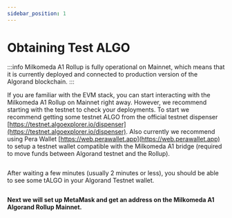 ```yaml
---
sidebar_position: 1
---
```



# Obtaining Test ALGO

:::info
Milkomeda A1 Rollup is fully operational on Mainnet, which means that it is currently deployed and connected to production version of the Algorand blockchain.
:::

If you are familiar with the EVM stack, you can start interacting with the Milkomeda A1 Rollup on Mainnet right away. However, we recommend starting with the testnet to check your deployments. To start we recommend getting some testnet ALGO from the official testnet dispenser [https://testnet.algoexplorer.io/dispenser](https://testnet.algoexplorer.io/dispenser). Also currently we recommend using Pera Wallet [https://web.perawallet.app](https://web.perawallet.app) to setup a testnet wallet compatible with the Milkomeda A1 bridge (required to move funds between Algorand testnet and the Rollup).

<img src={algoDispenser} className="img-full" alt="" />

After waiting a few minutes (usually 2 minutes or less), you should be able to see some tALGO in your Algorand Testnet wallet.

<img src={algoWalletDashboard} className="img-full" alt="" />

**Next we will set up MetaMask and get an address on the Milkomeda A1 Algorand Rollup Mainnet.**
